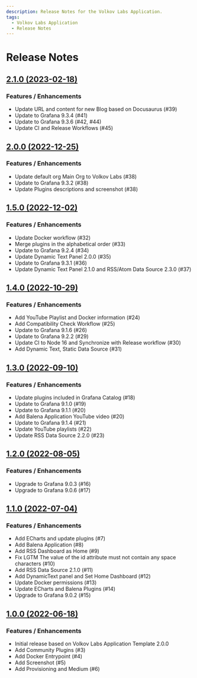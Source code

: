 ```yaml
---
description: Release Notes for the Volkov Labs Application.
tags:
  - Volkov Labs Application
  - Release Notes
---
```


# Release Notes

## [2.1.0 (2023-02-18)](https://github.com/VolkovLabs/volkovlabs-app/releases/tag/v2.1.0)

### Features / Enhancements

- Update URL and content for new Blog based on Docusaurus (#39)
- Update to Grafana 9.3.4 (#41)
- Update to Grafana 9.3.6 (#42, #44)
- Update CI and Release Workflows (#45)

## [2.0.0 (2022-12-25)](https://github.com/VolkovLabs/volkovlabs-app/releases/tag/v2.0.0)

### Features / Enhancements

- Update default org Main Org to Volkov Labs (#38)
- Update to Grafana 9.3.2 (#38)
- Update Plugins descriptions and screenshot (#38)

## [1.5.0 (2022-12-02)](https://github.com/VolkovLabs/volkovlabs-app/releases/tag/v1.5.0)

### Features / Enhancements

- Update Docker workflow (#32)
- Merge plugins in the alphabetical order (#33)
- Update to Grafana 9.2.4 (#34)
- Update Dynamic Text Panel 2.0.0 (#35)
- Update to Grafana 9.3.1 (#36)
- Update Dynamic Text Panel 2.1.0 and RSS/Atom Data Source 2.3.0 (#37)

## [1.4.0 (2022-10-29)](https://github.com/VolkovLabs/volkovlabs-app/releases/tag/v1.4.0)

### Features / Enhancements

- Add YouTube Playlist and Docker information (#24)
- Add Compatibility Check Workflow (#25)
- Update to Grafana 9.1.6 (#26)
- Update to Grafana 9.2.2 (#29)
- Update CI to Node 16 and Synchronize with Release workflow (#30)
- Add Dynamic Text, Static Data Source (#31)

## [1.3.0 (2022-09-10)](https://github.com/VolkovLabs/volkovlabs-app/releases/tag/v1.3.0)

### Features / Enhancements

- Update plugins included in Grafana Catalog (#18)
- Update to Grafana 9.1.0 (#19)
- Update to Grafana 9.1.1 (#20)
- Add Balena Application YouTube video (#20)
- Update to Grafana 9.1.4 (#21)
- Update YouTube playlists (#22)
- Update RSS Data Source 2.2.0 (#23)

## [1.2.0 (2022-08-05)](https://github.com/VolkovLabs/volkovlabs-app/releases/tag/v1.2.0)

### Features / Enhancements

- Upgrade to Grafana 9.0.3 (#16)
- Upgrade to Grafana 9.0.6 (#17)

## [1.1.0 (2022-07-04)](https://github.com/VolkovLabs/volkovlabs-app/releases/tag/v1.1.0)

### Features / Enhancements

- Add ECharts and update plugins (#7)
- Add Balena Application (#8)
- Add RSS Dashboard as Home (#9)
- Fix LGTM The value of the id attribute must not contain any space characters (#10)
- Add RSS Data Source 2.1.0 (#11)
- Add DynamicText panel and Set Home Dashboard (#12)
- Update Docker permissions (#13)
- Update ECharts and Balena Plugins (#14)
- Upgrade to Grafana 9.0.2 (#15)

## [1.0.0 (2022-06-18)](https://github.com/VolkovLabs/volkovlabs-app/releases/tag/v1.0.0)

### Features / Enhancements

- Initial release based on Volkov Labs Application Template 2.0.0
- Add Community Plugins (#3)
- Add Docker Entrypoint (#4)
- Add Screenshot (#5)
- Add Provisioning and Medium (#6)
